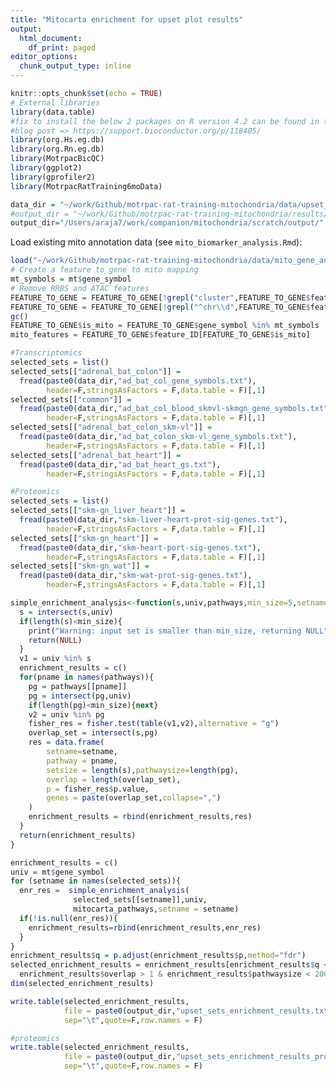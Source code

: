 ```yaml
---
title: "Mitocarta enrichment for upset plot results"
output:
  html_document:
    df_print: paged
editor_options:
  chunk_output_type: inline
---
```


```r
knitr::opts_chunk$set(echo = TRUE)
# External libraries
library(data.table)
#fix to install the below 2 packages on R version 4.2 can be found in the 
#blog post => https://support.bioconductor.org/p/118405/
library(org.Hs.eg.db)
library(org.Rn.eg.db)
library(MotrpacBicQC)
library(ggplot2)
library(gprofiler2)
library(MotrpacRatTraining6moData)

data_dir = "~/work/Github/motrpac-rat-training-mitochondria/data/upset_plot/"
#output_dir = "~/work/Github/motrpac-rat-training-mitochondria/results/"
output_dir="/Users/araja7/work/companion/mitochondria/scratch/output/"
```

Load existing mito annotation data (see `mito_biomarker_analysis.Rmd`):
```r
load("~/work/Github/motrpac-rat-training-mitochondria/data/mito_gene_annotation.RData")
# Create a feature to gene to mito mapping
mt_symbols = mt$gene_symbol
# Remove RRBS and ATAC features
FEATURE_TO_GENE = FEATURE_TO_GENE[!grepl("cluster",FEATURE_TO_GENE$feature_ID),]
FEATURE_TO_GENE = FEATURE_TO_GENE[!grepl("^chr\\d",FEATURE_TO_GENE$feature_ID,perl=T),]
gc()
FEATURE_TO_GENE$is_mito = FEATURE_TO_GENE$gene_symbol %in% mt_symbols
mito_features = FEATURE_TO_GENE$feature_ID[FEATURE_TO_GENE$is_mito]
```


```r
#Transcriptomics 
selected_sets = list()
selected_sets[["adrenal_bat_colon"]] = 
  fread(paste0(data_dir,"ad_bat_col_gene_symbols.txt"),
        header=F,stringsAsFactors = F,data.table = F)[,1]
selected_sets[["common"]] = 
  fread(paste0(data_dir,"ad_bat_col_blood_skmvl-skmgn_gene_symbols.txt"),
        header=F,stringsAsFactors = F,data.table = F)[,1]
selected_sets[["adrenal_bat_colon_skm-vl"]] = 
  fread(paste0(data_dir,"ad_bat_colon_skm-vl_gene_symbols.txt"),
        header=F,stringsAsFactors = F,data.table = F)[,1]
selected_sets[["adrenal_bat_heart"]] = 
  fread(paste0(data_dir,"ad_bat_heart_gs.txt"),
        header=F,stringsAsFactors = F,data.table = F)[,1]
```
```r
#Proteomics
selected_sets = list()
selected_sets[["skm-gn_liver_heart"]] = 
  fread(paste0(data_dir,"skm-liver-heart-prot-sig-genes.txt"),
        header=F,stringsAsFactors = F,data.table = F)[,1]
selected_sets[["skm-gn_heart"]] = 
  fread(paste0(data_dir,"skm-heart-port-sig-genes.txt"),
        header=F,stringsAsFactors = F,data.table = F)[,1]
selected_sets[["skm-gn_wat"]] = 
  fread(paste0(data_dir,"skm-wat-prot-sig-genes.txt"),
        header=F,stringsAsFactors = F,data.table = F)[,1]
```
```r
simple_enrichment_analysis<-function(s,univ,pathways,min_size=5,setname=""){
  s = intersect(s,univ)
  if(length(s)<min_size){
    print("Warning: input set is smaller than min_size, returning NULL")
    return(NULL)
  }
  v1 = univ %in% s
  enrichment_results = c()
  for(pname in names(pathways)){
    pg = pathways[[pname]]
    pg = intersect(pg,univ)
    if(length(pg)<min_size){next}
    v2 = univ %in% pg
    fisher_res = fisher.test(table(v1,v2),alternative = "g")
    overlap_set = intersect(s,pg)
    res = data.frame(
        setname=setname,
        pathway = pname,
        setsize = length(s),pathwaysize=length(pg),
        overlap = length(overlap_set),
        p = fisher_res$p.value,
        genes = paste(overlap_set,collapse=",")
    )
    enrichment_results = rbind(enrichment_results,res)
  }
  return(enrichment_results)
}

enrichment_results = c()
univ = mt$gene_symbol
for (setname in names(selected_sets)){
  enr_res =  simple_enrichment_analysis(
              selected_sets[[setname]],univ,
              mitocarta_pathways,setname = setname)
  if(!is.null(enr_res)){
    enrichment_results=rbind(enrichment_results,enr_res)
  }
}
enrichment_results$q = p.adjust(enrichment_results$p,method="fdr")
selected_enrichment_results = enrichment_results[enrichment_results$q < 0.1 &
  enrichment_results$overlap > 1 & enrichment_results$pathwaysize < 200,]
dim(selected_enrichment_results)

write.table(selected_enrichment_results,
            file = paste0(output_dir,"upset_sets_enrichment_results.txt"),
            sep="\t",quote=F,row.names = F)

```

```r
#proteomics 
write.table(selected_enrichment_results,
            file = paste0(output_dir,"upset_sets_enrichment_results_proteomics.txt"),
            sep="\t",quote=F,row.names = F)
```


